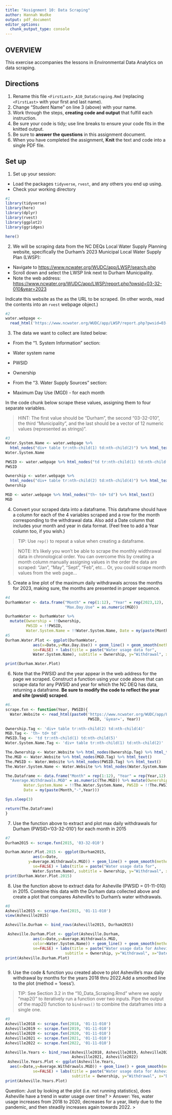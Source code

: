 ```yaml
---
title: "Assignment 10: Data Scraping"
author: Hannah Wudke
output: pdf_document
editor_options: 
  chunk_output_type: console
---
```


## OVERVIEW

This exercise accompanies the lessons in Environmental Data Analytics on data scraping.

## Directions

1.  Rename this file `<FirstLast>_A10_DataScraping.Rmd` (replacing `<FirstLast>` with your first and last name).
2.  Change "Student Name" on line 3 (above) with your name.
3.  Work through the steps, **creating code and output** that fulfill each instruction.
4.  Be sure your code is tidy; use line breaks to ensure your code fits in the knitted output.
5.  Be sure to **answer the questions** in this assignment document.
6.  When you have completed the assignment, **Knit** the text and code into a single PDF file.

## Set up

1.  Set up your session:

-   Load the packages `tidyverse`, `rvest`, and any others you end up using.
-   Check your working directory

```r
#1 
library(tidyverse)
library(here)
library(dplyr)
library(rvest)
library(ggplot2)
library(ggridges)

here()
```

2.  We will be scraping data from the NC DEQs Local Water Supply Planning website, specifically the Durham's 2023 Municipal Local Water Supply Plan (LWSP):

-   Navigate to <https://www.ncwater.org/WUDC/app/LWSP/search.php>
-   Scroll down and select the LWSP link next to Durham Municipality.
-   Note the web address: <https://www.ncwater.org/WUDC/app/LWSP/report.php?pwsid=03-32-010&year=2023>

Indicate this website as the as the URL to be scraped. (In other words, read the contents into an `rvest` webpage object.)

```r
#2 
water.webpage <- 
  read_html('https://www.ncwater.org/WUDC/app/LWSP/report.php?pwsid=03-32-010&year=2023')
```

3.  The data we want to collect are listed below:

-   From the "1. System Information" section:

-   Water system name

-   PWSID

-   Ownership

-   From the "3. Water Supply Sources" section:

-   Maximum Day Use (MGD) - for each month

In the code chunk below scrape these values, assigning them to four separate variables.

> HINT: The first value should be "Durham", the second "03-32-010", the third "Municipality", and the last should be a vector of 12 numeric values (represented as strings)".

```r
#3 
Water.System.Name <- water.webpage %>%
  html_nodes("div+ table tr:nth-child(1) td:nth-child(2)") %>% html_text()
Water.System.Name

PWSID <- water.webpage %>% html_nodes("td tr:nth-child(1) td:nth-child(5)") %>% html_text()
PWSID

Ownership <- water.webpage %>%
  html_nodes("div+ table tr:nth-child(2) td:nth-child(4)") %>% html_text()
Ownership

MGD <- water.webpage %>% html_nodes("th~ td+ td") %>% html_text()
MGD

```

4.  Convert your scraped data into a dataframe. This dataframe should have a column for each of the 4 variables scraped and a row for the month corresponding to the withdrawal data. Also add a Date column that includes your month and year in data format. (Feel free to add a Year column too, if you wish.)

> TIP: Use `rep()` to repeat a value when creating a dataframe.

> NOTE: It's likely you won't be able to scrape the monthly widthrawal data in chronological order. You can overcome this by creating a month column manually assigning values in the order the data are scraped: "Jan", "May", "Sept", "Feb", etc... Or, you could scrape month values from the web page...

5.  Create a line plot of the maximum daily withdrawals across the months for 2023, making sure, the months are presented in proper sequence.

```r
#4 
DurhamWater <- data.frame("Month" = rep(1:12), "Year" = rep(2023,12),
                          "Max.Day.Use" = as.numeric(MGD))

DurhamWater <- DurhamWater %>% 
  mutate(Ownership = !!Ownership,
         PWSID = !!PWSID,
         Water.System.Name = !!Water.System.Name, Date = my(paste(Month, "-", Year)))
#5 
Durham.Water.Plot <- ggplot(DurhamWater,
            aes(x=Date,y=Max.Day.Use)) + geom_line() + geom_smooth(method="loess",
            se=FALSE) + labs(title = paste("Water usage data for",
            Water.System.Name), subtitle = Ownership, y="Withdrawal", x="Date") 

print(Durham.Water.Plot)

```

6.  Note that the PWSID and the year appear in the web address for the page we scraped. Construct a function using your code above that can scrape data for any PWSID and year for which the NC DEQ has data, returning a dataframe. **Be sure to modify the code to reflect the year and site (pwsid) scraped**.

```r
#6. 
scrape.fxn <- function(Year, PWSID){
  Water.Website <- read_html(paste0('https://www.ncwater.org/WUDC/app/LWSP/report.php?pwsid=',
                                    PWSID, '&year=', Year))
  
Ownership.Tag <- 'div+ table tr:nth-child(2) td:nth-child(4)'
MGD.Tag <- 'th~ td+ td'
PWSID.Tag <- 'td tr:nth-child(1) td:nth-child(5)'
Water.System.Name.Tag <- 'div+ table tr:nth-child(1) td:nth-child(2)'

The.Ownership <- Water.Website %>% html_nodes(Ownership.Tag) %>% html_text()
The.MGD <- Water.Website %>% html_nodes(MGD.Tag) %>% html_text()
The.PWSID <- Water.Website %>% html_nodes(PWSID.Tag) %>% html_text()
The.Water.System.Name <- Water.Website %>% html_nodes(Water.System.Name.Tag) %>% html_text()

The.Dataframe <- data.frame("Month" = rep(1:12), "Year" = rep(Year,12),
  "Average.Withdrawals.MGD" = as.numeric(The.MGD)) %>% mutate(Ownership = !!The.Ownership,
        Water.System.Name = !!The.Water.System.Name, PWSID = !!The.PWSID, 
        Date = my(paste(Month,"-",Year)))

Sys.sleep(3)

return(The.Dataframe)
}


```

7.  Use the function above to extract and plot max daily withdrawals for Durham (PWSID='03-32-010') for each month in 2015

```r
#7 
Durham2015 <- scrape.fxn(2015, '03-32-010')

Durham.Water.Plot.2015 <- ggplot(Durham2015,
            aes(x=Date,
          y=Average.Withdrawals.MGD)) + geom_line() + geom_smooth(method="loess",
            se=FALSE) + labs(title = paste("Water usage data for",
            Water.System.Name), subtitle = Ownership, y="Withdrawal", x="Date") 
print(Durham.Water.Plot.2015)
```

8.  Use the function above to extract data for Asheville (PWSID = 01-11-010) in 2015. Combine this data with the Durham data collected above and create a plot that compares Asheville's to Durham's water withdrawals.

```r
#8 
Asheville2015 <- scrape.fxn(2015, '01-11-010')
view(Asheville2015)

Asheville.Durham <- bind_rows(Asheville2015, Durham2015)

 Asheville.Durham.Plot <- ggplot(Asheville.Durham,
            aes(x=Date,y=Average.Withdrawals.MGD,
            color=Water.System.Name)) + geom_line() + geom_smooth(method="loess",
            se=FALSE) + labs(title = paste("Water usage data for Asheville and Durham"), 
                          subtitle = Ownership, y="Withdrawal", x="Date")
print(Asheville.Durham.Plot)
 
```

9.  Use the code & function you created above to plot Asheville's max daily withdrawal by months for the years 2018 thru 2022.Add a smoothed line to the plot (method = 'loess').

> TIP: See Section 3.2 in the "10_Data_Scraping.Rmd" where we apply "map2()" to iteratively run a function over two inputs. Pipe the output of the map2() function to `bindrows()` to combine the dataframes into a single one.

```r
#9 
Asheville2018 <- scrape.fxn(2018, '01-11-010')
Asheville2019 <- scrape.fxn(2019, '01-11-010')
Asheville2020 <- scrape.fxn(2020, '01-11-010')
Asheville2021 <- scrape.fxn(2021, '01-11-010')
Asheville2022 <- scrape.fxn(2022, '01-11-010')

Asheville.Years <- bind_rows(Asheville2018, Asheville2019, Asheville2020,
                             Asheville2021, Asheville2022)
 Asheville.Years.Plot <- ggplot(Asheville.Years,
  aes(x=Date,y=Average.Withdrawals.MGD)) + geom_line() + geom_smooth(method="loess",
            se=FALSE) + labs(title = paste("Water usage data for Asheville"), 
                             subtitle = Ownership, y="Withdrawal", x="Date")
print(Asheville.Years.Plot)
```

Question: Just by looking at the plot (i.e. not running statistics), does Asheville have a trend in water usage over time? \> Answer: Yes, water usage increases from 2018 to 2020, decreases for a year, likely due to the pandemic, and then steadily increases again towards 2022. \>
